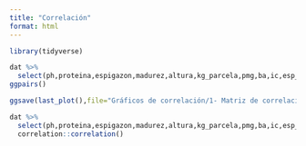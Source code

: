 ```yaml
---
title: "Correlación"
format: html
---
```


```r
library(tidyverse)
```


```r
dat %>%
  select(ph,proteina,espigazon,madurez,altura,kg_parcela,pmg,ba,ic,esp_m2,guillas_esp,gran_esp,rinde_esp,g_m2) |>
ggpairs()
```

```r
ggsave(last_plot(),file="Gráficos de correlación/1- Matriz de correlación.png", w=300, h=250, units="mm", dpi=300)
```

```r
dat %>%
  select(ph,proteina,espigazon,madurez,altura,kg_parcela,pmg,ba,ic,esp_m2,guillas_esp,gran_esp,rinde_esp,g_m2)  %>% 
  correlation::correlation()
```


